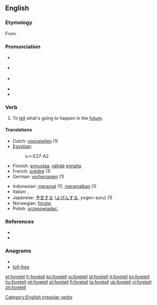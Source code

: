 ==English==

===Etymology===
From {{prefix|fore|tell}}.

===Pronunciation===
* {{a|AusE}} {{IPA|/'foː.tel/}}
* {{a|RP}} {{IPA|/'fɔː.tεl/}}
* {{a|US}} {{IPA|/'fɔːr.tεl/}}
* {{audio|en-us-foretell.ogg|Audio (US)}}
* {{rhymes|ɛl}}

===Verb===
{{en-verb|foretells|foretelling|foretold}}

# To [[tell]] what's going to happen in the [[future]].

====Translations====
{{trans-top|to predict the future}}
* Dutch: [[voorspellen]] (1)
* [[Egyptian]]: {{tø|egy|sr|sc=Egyp}}
*: <hiero>s-r-E27-A2</hiero>
* Finnish: [[ennustaa]], [[nähdä]] [[ennalta]]
* French: [[prédire]] (1)
* German: [[vorhersagen]] (1)
{{trans-mid}}
* Indonesian: [[ramal|meramal]] (1), [[ramal|meramalkan]] (1)
* Italian: {{t+|it|predire}}, {{t+|it|prevedere}}
* Japanese: [[予言]]する ([[よげん]]する, yogen-suru) (1)
* Norwegian: [[forutsi]]
* Polish: [[przepowiadać]],  {{t|pl|przepowiedzieć}}
{{trans-bottom}}

===References===
* {{R:Century 1911}}
* {{R:Webster 1913}}

===Anagrams===
* {{alphagram|eefllort}}
* [[toll-free#English|toll-free]]


[[Category:English irregular verbs]]

[[et:foretell]]
[[fr:foretell]]
[[ko:foretell]]
[[io:foretell]]
[[id:foretell]]
[[it:foretell]]
[[kn:foretell]]
[[hu:foretell]]
[[ml:foretell]]
[[pl:foretell]]
[[fi:foretell]]
[[ta:foretell]]
[[uk:foretell]]
[[vi:foretell]]
[[zh:foretell]]